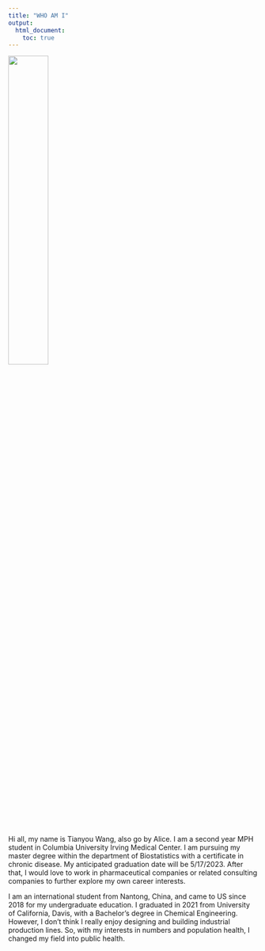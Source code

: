 ```yaml
---
title: "WHO AM I"
output: 
  html_document:
    toc: true
---
```


<img src ="images/me.jpeg" style="width:40%">

Hi all, my name is Tianyou Wang, also go by Alice. I am a second year MPH student in Columbia University Irving Medical Center. I am pursuing my master degree within the department of Biostatistics with a certificate in chronic disease. My anticipated graduation date will be 5/17/2023. After that, I would love to work in pharmaceutical companies or related consulting companies to further explore my own career interests.


I am an international student from Nantong, China, and came to US since 2018 for my undergraduate education. I graduated in 2021 from University of California, Davis, with a Bachelor's degree in Chemical Engineering. However, I don't think I really enjoy designing and building industrial production lines. So, with my interests in numbers and population health, I changed my field into public health.
